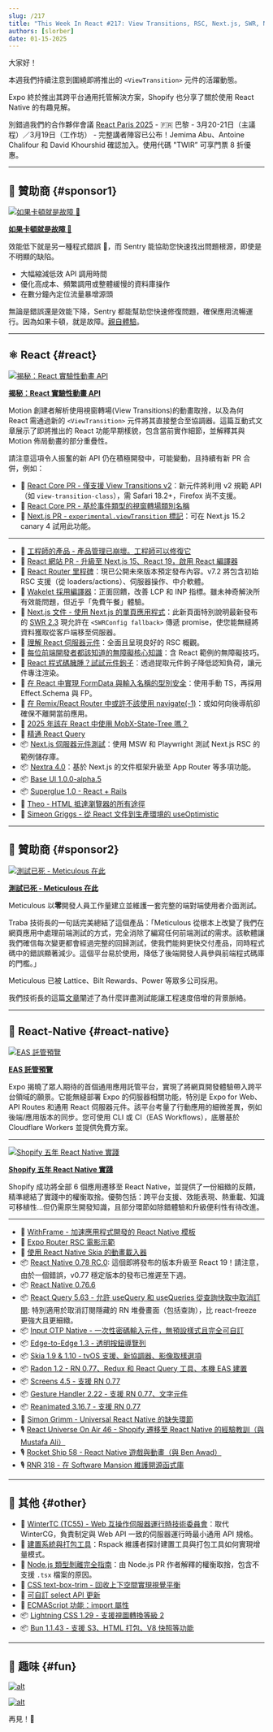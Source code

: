 ```yaml
---
slug: /217
title: "This Week In React #217: View Transitions, RSC, Next.js, SWR, Nextra, React Router, Rails, Compiler, EAS Hosting, Shopify, Skia, OTP, Gesture Handler, Radon, React-Query, TC55, Bun, CSS..."
authors: [slorber]
date: 01-15-2025
---
```


大家好！

本週我們持續注意到圍繞即將推出的 `<ViewTransition>` 元件的活躍動態。

Expo 終於推出其跨平台通用托管解決方案，Shopify 也分享了關於使用 React Native 的有趣見解。

別錯過我們的合作夥伴會議 [React Paris 2025](https://react.paris/?utm_source=thisweekinreact) - 🇫🇷 巴黎 - 3月20-21日（主議程）／3月19日（工作坊） - 完整講者陣容已公布！Jemima Abu、Antoine Chalifour 和 David Khourshid 確認加入。使用代碼 "TWIR” 可享門票 8 折優惠。

<!-- truncate -->


<Support />

---

## 💸 贊助商 {#sponsor1}

[![如果卡頓就是故障 🐢](/emails/issues/217/sentry.jpg)](https://sentry.io/lp/new-apm/?utm_source=thisweekinreact&utm_medium=paid-community&utm_campaign=perf-fy26q1-evergreen&utm_content=newsletter-primary-slowbug-seehow)

**[如果卡頓就是故障 🐢](https://sentry.io/lp/new-apm/?utm_source=thisweekinreact&utm_medium=paid-community&utm_campaign=perf-fy26q1-evergreen&utm_content=newsletter-primary-slowbug-seehow)**

效能低下就是另一種程式錯誤 🐛，而 Sentry 能協助您快速找出問題根源，即使是不明顯的缺陷。

- 大幅縮減低效 API 調用時間
- 優化高成本、頻繁調用或整體緩慢的資料庫操作
- 在數分鐘內定位流量暴增源頭

無論是錯誤還是效能下降，Sentry 都能幫助您快速修復問題，確保應用流暢運行。因為如果卡頓，就是故障。[親自體驗](https://sentry.io/lp/new-apm/?utm_source=thisweekinreact&utm_medium=paid-community&utm_campaign=perf-fy26q1-evergreen&utm_content=newsletter-primary-slowbug-seehow)。

---

## ⚛️ React {#react}

[![揭秘：React 實驗性動畫 API](/emails/issues/217/viewtransition.jpg)](https://motion.dev/blog/reacts-experimental-view-transition-api)

**[揭秘：React 實驗性動畫 API](https://motion.dev/blog/reacts-experimental-view-transition-api)**

Motion 創建者解析使用視窗轉場(View Transitions)的動畫取捨，以及為何 React 需通過新的 `<ViewTransition>` 元件將其直接整合至協調器。這篇互動式文章展示了即將推出的 React 功能早期樣貌，包含當前實作細節，並解釋其與 Motion 佈局動畫的部分重疊性。

請注意這項令人振奮的新 API 仍在積極開發中，可能變動，且持續有新 PR 合併，例如：

- 👀 [React Core PR - 僅支援 View Transitions v2](https://github.com/facebook/react/pull/31996)：新元件將利用 v2 規範 API（如 `view-transition-class`），需 Safari 18.2+，Firefox 尚不支援。
- 👀 [React Core PR - 基於事件類型的視窗轉場類別名稱](https://github.com/facebook/react/pull/32050)
- 👀 [Next.js PR - `experimental.viewTransition` 標記](https://github.com/vercel/next.js/pull/74659)：可在 Next.js 15.2 canary 4 試用此功能。

---

- 💸 [工程師的產品 - 產品管理已崩壞。工程師可以修復它](https://dub.link/twir-jan15)
- 👀 [React 網站 PR - 升級至 Next.js 15、React 19，啟用 React 編譯器](https://github.com/reactjs/react.dev/pull/6996)
- 👀 [React Router 里程碑](https://github.com/remix-run/react-router/milestones)：現已公開未來版本預定發布內容。v7.2 將包含初始 RSC 支援（從 loaders/actions）、伺服器操作、中介軟體。
- 👀 [Wakelet 採用編譯器](https://github.com/reactwg/react-compiler/discussions/52)：正面回饋，改善 LCP 和 INP 指標。雖未神奇解決所有效能問題，但近乎「免費午餐」體驗。
- 📖 [Next.js 文件 - 使用 Next.js 的單頁應用程式](https://nextjs.org/docs/app/building-your-application/upgrading/single-page-applications)：此新頁面特別說明最新發布的 [SWR 2.3](https://github.com/vercel/swr/releases/tag/v2.3.0) 現允許在 `<SWRConfig fallback>` 傳遞 promise，使您能無縫將資料獲取從客戶端移至伺服器。
- 📜 [理解 React 伺服器元件](https://tonyalicea.dev/blog/understanding-react-server-components/)：全面且呈現良好的 RSC 概觀。
- 📜 [每位前端開發者都該知道的無障礙核心知識](https://martijnhols.nl/blog/accessibility-essentials-every-front-end-developer-should-know)：含 React 範例的無障礙技巧。
- 📜 [React 程式碼臃腫？試試元件鉤子](https://www.tymzap.com/blog/bloated-react-code-try-component-hooks)：透過提取元件鉤子降低認知負荷，讓元件專注渲染。
- 📜 [在 React 中實現 FormData 與輸入名稱的型別安全](https://www.typeonce.dev/article/make-form-data-and-input-names-type-safe-in-react)：使用手動 TS，再採用 Effect.Schema 與 FP。
- 📜 [在 Remix/React Router 中或許不該使用 navigate(-1)](https://programmingarehard.com/2025/01/13/maybe-dont-navigate-1.html/)：或如何向後導航卻確保不離開當前應用。
- 📜 [2025 年該在 React 中使用 MobX-State-Tree 嗎？](https://coolsoftware.dev/blog/mobx-state-tree-react-2025/)
- 📜 [精通 React Query](https://tigerabrodi.blog/become-expert-in-react-query)
- 📦 [Next.js 伺服器元件測試](https://github.com/kettanaito/nextjs-rsc-testing)：使用 MSW 和 Playwright 測試 Next.js RSC 的範例儲存庫。
- 📦 [Nextra 4.0](https://the-guild.dev/blog/nextra-4)：基於 Next.js 的文件框架升級至 App Router 等多項功能。
- 📦 [Base UI 1.0.0-alpha.5](https://base-ui.com/react/overview/releases)
- 📦 [Superglue 1.0 - React + Rails](https://thoughtbot.com/blog/superglue-1-0-react-rails-a-new-era-of-thoughtfulness)
- 🎥 [Theo - HTML 抵達瀏覽器的所有途徑](https://www.youtube.com/watch?v=Cifkb-ZVps4)
- 🎥 [Simeon Griggs - 從 React 文件到生產環境的 useOptimistic](https://www.youtube.com/watch?v=_0bwnnlUZRU)

<SubscribeFormEmbed placement="middle" />

---

## 💸 贊助商 {#sponsor2}

[![測試已死 - Meticulous 在此](/emails/issues/217/meticulous.jpg)](https://www.meticulous.ai?utm_source=thisweekinreact&utm_campaign=jan15th)

**[測試已死 - Meticulous 在此](https://www.meticulous.ai?utm_source=thisweekinreact&utm_campaign=jan15th)**

Meticulous 以**零**開發人員工作量建立並維護一套完整的端對端使用者介面測試。

Traba 技術長的一句話完美總結了這個產品：「Meticulous 從根本上改變了我們在網頁應用中處理前端測試的方式，完全消除了編寫任何前端測試的需求。該軟體讓我們確信每次變更都會經過完整的回歸測試，使我們能夠更快交付產品，同時程式碼中的錯誤顯著減少。這個平台易於使用，降低了後端開發人員參與前端程式碼庫的門檻。」

Meticulous 已被 Lattice、Bilt Rewards、Power 等眾多公司採用。

我們技術長的這篇[文章](https://www.meticulous.ai/blog/lessons-from-a-decade?utm_source=thisweekinreact&utm_campaign=jan15th)闡述了為什麼詳盡測試能讓工程速度倍增的背景脈絡。

---

## 📱 React-Native {#react-native}

[![EAS 託管預覽](/emails/issues/217/easdeploy.jpg)](https://expo.dev/blog/expo-announces-eas-hosting-service)

**[EAS 託管預覽](https://expo.dev/blog/expo-announces-eas-hosting-service)**

Expo 揭曉了眾人期待的首個通用應用託管平台，實現了將網頁開發體驗帶入跨平台領域的願景。它能無縫部署 Expo 的伺服器相關功能，特別是 Expo for Web、API Routes 和通用 React 伺服器元件。該平台考量了行動應用的細微差異，例如後端/應用版本的同步。您可使用 CLI 或 CI（EAS Workflows），底層基於 Cloudflare Workers 並提供免費方案。

---

[![Shopify 五年 React Native 實踐](/emails/issues/217/shopify.jpg)](https://shopifyengineering.myshopify.com/blogs/engineering/five-years-of-react-native-at-shopify)

**[Shopify 五年 React Native 實踐](https://shopifyengineering.myshopify.com/blogs/engineering/five-years-of-react-native-at-shopify)**

Shopify 成功將全部 6 個應用遷移至 React Native，並提供了一份細緻的反饋，精準總結了實踐中的權衡取捨。優勢包括：跨平台支援、效能表現、熱重載、知識可移植性...但仍需原生開發知識，且部分環節如除錯體驗和升級便利性有待改進。

---

- 💸 [WithFrame - 加速應用程式開發的 React Native 模板](https://withfra.me)
- 👀 [Expo Router RSC 電影示範](https://github.com/EvanBacon/expo-rsc-movies)
- 📜 [使用 React Native Skia 的動畫載入器](https://reactiive.io/articles/animated-loader-skia)
- 📦 [React Native 0.78 RC.0](https://github.com/facebook/react-native/releases/tag/v0.78.0-rc.0): 這個即將發布的版本升級至 React 19！請注意，由於一個錯誤，v0.77 穩定版本的發布已推遲至下週。
- 📦 [React Native 0.76.6](https://github.com/facebook/react-native/releases/tag/v0.76.6)
- 📦 [React Query 5.63 - 允許 useQuery 和 useQueries 從查詢快取中取消訂閱](https://github.com/TanStack/query/releases/tag/v5.63.0): 特別適用於取消訂閱隱藏的 RN 堆疊畫面（包括查詢），比 react-freeze 更強大且更細緻。
- 📦 [Input OTP Native - 一次性密碼輸入元件，無預設樣式且完全可自訂](https://github.com/yjose/input-otp-native)
- 📦 [Edge-to-Edge 1.3 - 透明按鈕導覽列](https://github.com/zoontek/react-native-edge-to-edge/releases/tag/1.3.0)
- 📦 [Skia 1.9 & 1.10 - tvOS 支援、新協調器、影像取樣選項](https://github.com/Shopify/react-native-skia/releases)
- 📦 [Radon 1.2 - RN 0.77、Redux 和 React Query 工具、本機 EAS 建置](https://github.com/software-mansion/radon-ide/releases/tag/v1.2.0)
- 📦 [Screens 4.5 - 支援 RN 0.77](https://github.com/software-mansion/react-native-screens/releases/tag/4.5.0)
- 📦 [Gesture Handler 2.22 - 支援 RN 0.77、文字元件](https://github.com/software-mansion/react-native-gesture-handler/releases/tag/2.22.0)
- 📦 [Reanimated 3.16.7 - 支援 RN 0.77](https://github.com/software-mansion/react-native-reanimated/releases/tag/3.16.7)
- 🎥 [Simon Grimm - Universal React Native 的缺失環節](https://www.youtube.com/watch?v=UpPj5xZiiFo)
- 🎙️ [React Universe On Air 46 - Shopify 遷移至 React Native 的經驗教訓（與 Mustafa Ali）](https://www.youtube.com/watch?v=WFoO-GDvrY8)
- 🎙️ [Rocket Ship 58 - React Native 遊戲與動畫（與 Ben Awad）](https://share.transistor.fm/s/249233ec)
- 🎙️ [RNR 318 - 在 Software Mansion 維護開源函式庫](https://www.reactnativeradio.com/episodes/rnr-318-maintaining-open-source-libraries-at-software-mansion)

---

## 🔀 其他 {#other}

- 📣 [WinterTC (TC55) - Web 互操作伺服器運行時技術委員會](https://www.w3.org/blog/2025/collaborating-across-w3c-and-ecma-for-web-interoperable-server-runtimes-through-wintertc/)：取代 WinterCG，負責制定與 Web API 一致的伺服器運行時最小通用 API 規格。
- 📜 [建置系統與打包工具](https://github.com/orgs/web-infra-dev/discussions/24)：Rspack 維護者探討建置工具與打包工具如何實現增量模式。
- 📜 [Node.js 類型剝離完全指南](https://satanacchio.hashnode.dev/everything-you-need-to-know-about-nodejs-type-stripping)：由 Node.js PR 作者解釋的權衡取捨，包含不支援 `.tsx` 檔案的原因。
- 📜 [CSS text-box-trim - 回收上下空間實現視覺平衡](https://developer.chrome.com/blog/css-text-box-trim)
- 📜 [可自訂 select API 更新](https://una.im/select-updates/)
- 📜 [ECMAScript 功能：import 屬性](https://2ality.com/2025/01/import-attributes.html)
- 📦 [Lightning CSS 1.29 - 支援視圖轉換等級 2](https://github.com/parcel-bundler/lightningcss/releases/tag/v1.29.0)
- 📦 [Bun 1.1.43 - 支援 S3、HTML 打包、V8 快照等功能](https://bun.sh/blog/bun-v1.1.43)

---

## 🤭 趣味 {#fun}

[![alt](/emails/issues/217/meme.jpg)](https://bsky.app/profile/did:plc:hxmev3uady7j4litwnr5fzbg/post/3lfmnhwx6e222)

[![alt](/emails/issues/217/meme2.jpg)](https://x.com/mrousavy/status/1878383018324222000)

再見！👋